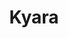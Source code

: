 ---
title: "Kyara"
publishedAt: "13-01-2018"
active: false
description: "A pretty basic yet advanced discord bot that reach over 100 discord servers while not being maintained."
image: "/img/content/project/discord-bots/kyara.png"
tags: "discord.js, javascript"
---